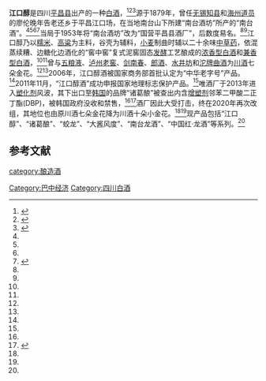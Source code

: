 {{中国非物质文化遗产 
| 级别 = 省
|名称 = 江口醇酒酿造技艺
|子项 = 
|图片 = 
|申报地区或单位 =  四川江口醇酒业(集团)[[有限公司|有限公司]]
|序号 = 72
|编号项目 = Ⅷ-1
|登录时间 = 2009年
|备注 = 第一、二批省级非遗扩展项目
|分类 = 传统技艺
|省区市 = 四川省
}}
'''江口醇'''是四川[[平昌县|平昌县]]出产的一种[[中国烧酒|白酒]]，<ref name=l0>{{cite web|url=https://finance.sina.com.cn/roll/2019-10-24/doc-iicezuev4580502.shtml|title=江口醇：传承工匠精神，打造百年老店|language=Zh-hans|date=2019-10-24|accessdate=|archive-date=2019-10-29|archive-url=https://web.archive.org/web/20191029050754/https://finance.sina.com.cn/roll/2019-10-24/doc-iicezuev4580502.shtml|dead-url=no}}</ref><ref name=l1>{{cite web|url=http://zgcpcypp.com/cjpp/570.html |title=甘甜舒爽、回味无穷：江口醇|language=Zh-hans|date=2020-10-16|accessdate=}}</ref><ref name=l5>{{cite web|url=https://sichuan.scol.com.cn/bzxw/201912/57403495.html |title=振兴巴中白酒 江口醇酒业开启“媒体+”时代|language=Zh-hans|date=2019-12-13|accessdate=}}</ref>源于1879年，曾任[[无锡|无锡]][[知县|知县]]和[[海州区_(连云港市)|海州]][[道员|道员]]的廖伦晚年告老还乡于平昌江口场，在当地南台山下所建“南台酒坊”所产的“南台酒”。<ref name=l0/><ref name=l1/><ref name=l5/><ref name=l8>{{cite web|url=http://www.jjckb.cn/2013-01/28/content_426143.htm |title=江口醇“诸葛酿”检出塑化剂|language=Zh-hans|date=2013-01-28|accessdate=}}</ref>当局于1953年将“南台酒坊”改为“国营平昌县酒厂”，后数度易名。<ref name=l0/><ref name=l1/>江口醇乃以[[糯米|糯米]]、[[高粱|高粱]]为主料，谷壳为辅料，[[小麦|小麦]]制曲时辅以二十余味[[中药|中草药]]，依混蒸续糟、边糖化边酒化的“窖中窖”复式泥窖固态[[发酵|发酵]]工艺酿成的[[浓香型白酒|浓香型白酒]]和[[兼香型白酒|兼香型白酒]]，<ref name=l0/><ref name=l1/>曾与[[五粮液|五粮液]]、[[泸州老窖|泸州老窖]]、[[剑南春|剑南春]]、[[郎酒|郎酒]]、[[水井坊|水井坊]]和[[沱牌集团|沱牌曲酒]]为[[川酒|川酒]]七朵金花。<ref name=l1/><ref name=l8/>2006年，江口醇酒被国家商务部首批认定为“中华老字号”产品。<ref name=l0/>2011年11月，“江口醇酒”成功申报国家地理标志保护产品。<ref name=l1/>唯酒厂于2013年进入[[塑化剂|塑化剂]]风波，其下出口至[[韩国|韩国]]的品牌“诸葛酿”被查出内含[[增塑剂|增塑剂]]邻苯二甲酸二正丁酯(DBP)，被韩国政府没收和禁售，<ref name=l8/><ref name=l9>{{cite web|url=https://finance.huanqiu.com/article/9CaKrnJz5zQ |title=江口醇检出塑化剂在韩国遭禁售|language=Zh-hans|date=2013-01-29|accessdate=}}</ref>酒厂因此大受打击，终在2020年再次改组，其地位也由原川酒七朵金花降为川酒十朵小金花。<ref name=l0/><ref name=l5/>现产品包括“江口醇”、“诸葛酿”、“蛟龙”、“大酱风度”、“南台龙酒”、“中国红·龙酒”等系列。<ref name=l8/>

==参考文献==
{{reflist}}
{{中華酒文化}}

[[category:酿造酒|category:酿造酒]]
[[Category:巴中经济|Category:巴中经济]]
[[Category:四川白酒|Category:四川白酒]]